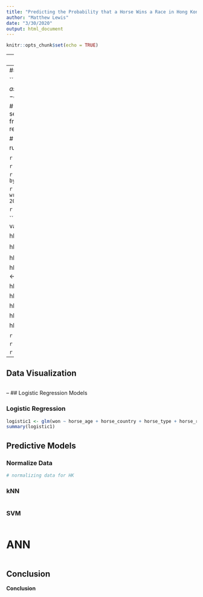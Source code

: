 ```yaml
---
title: "Predicting the Probability that a Horse Wins a Race in Hong Kong"
author: "Matthew Lewis"
date: "3/30/2020"
output: html_document
---
```


```r
knitr::opts_chunk$set(echo = TRUE)
```

--
## Import Data

```r
# races <- read.csv("races.csv")
# runs <- read.csv("runs.csv")
```

--
## Data Cleaning and Exploration

```r
# cleaning races
# races$race_no < as.factor(races$race_no)
# races$surface <- as.factor(races$surface)

# cleaning runs
# library(dplyr)
# runs <- runs %>% select(won, everything()) # move response variable to front
# runs$won <- as.factor(runs$won) # this is our response variable

# runs$trainer_id <- as.factor(runs$trainer_id)
# runs$jockey_id <- as.factor(runs$jockey_id)
```

```r
# str(races)
# str(runs)
```

```r
# summary(races)
# summary(runs)
```

```r
# combine data frames
# hk <- merge(runs, races, by.x = "race_id", by.y = "race_id")
```

```r
# write.csv(hk,file="/Users/mlewis/Desktop/School/Winter 2020/TO 414/Project 3/hk.csv", row.names = FALSE)
```

```r
hk <- read.csv("hk.csv")
```

```r
hk$won <- as.factor(hk$won) # this is our response variable

hk$position_sec5 <- NULL
hk$position_sec6 <- NULL

hk$behind_sec5 <- NULL
hk$behind_sec6 <- NULL

hk$time5.x <- NULL
hk$time6.x <- NULL

hk$sec_time5 <- NULL
hk$sec_time6 <- NULL
hk$sec_time7 <- NULL

hk$time5.y <- NULL
hk$time6.y <- NULL

hk$time7 <- NULL

hk$place_combination4 <- NULL

hk$place_dividend4 <- NULL

hk$win_combination2 <- NULL
hk$win_dividend2 <- NULL
```

```r
str(hk)
summary(hk)
```

```r
hv <- hk[hk$venue == "HV",]
```

```r
str(hv)
summary(hv)
```

--
## Data Visualization

```r

```

--
## Logistic Regression Models

### Logistic Regression
```r
logistic1 <- glm(won ~ horse_age + horse_country + horse_type + horse_rating + horse_gear + declared_weigh + draw + place_odds + trainer_id + jockey_id, data = hk, family = "binomial")
summary(logistic1)
```


## Predictive Models

### Normalize Data

```r
# normalizing data for HK

```

### kNN

```r

```

### SVM

```r

```

# ANN

```r

```


## Conclusion

**Conclusion**

